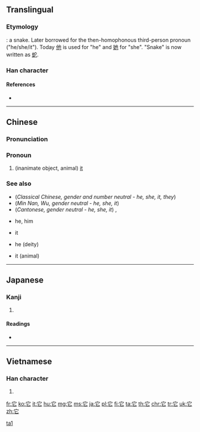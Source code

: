 {{zh-hanzi-box|它}}
{{also|牠}}
==Translingual==

===Etymology===
{{liushu|p}}: a snake. Later borrowed for the then-homophonous third-person pronoun ("he/she/it"). Today [[他]] is used for "he" and [[她]] for "she". "Snake" is now written as [[蛇]].

===Han character===
{{Han char|rn=40|rad=宀|as=02|sn=5|four=3071<sub>1</sub>|canj=十心 (JP)|ids=⿱[[宀]][[匕]]}}

====References====
* {{Han ref|kx=0281.140|dkj=07057|dj=0551.140|hdz=20910.030|uh=5B83|ud=23427|bh=A5A6|bd=42406}}

----

==Chinese==
{{zh-hanzi-box|[[它]]}}

===Pronunciation===
{{zh-pron
|m=tā
|ma=zh-tā.ogg
|c=taa1
|h=pfs=thâ
|mn=tha/thaⁿ
|w=1ta
|oc=y
|cat=pron
}}

===Pronoun===
{{zh-pronoun}}

# (inanimate object, animal) [[it]]
#: {{zh-usex|狗 餓 了，所以 我們 餵 '''它'''。|The dog was hungry, so we fed '''it'''.|link=yes}} 
#: {{zh-usex|'''它''' 通過 遙控 工作。|'''It''' works by remote control.|link=yes}}

===See also===
{{cmn-personal pronouns}}
* (''Classical Chinese, gender and number neutral - he, she, it, they'') {{zh-l|其}}
* (''Min Nan, Wu, gender neutral - he, she, it'') {{zh-l|伊}}
* (''Cantonese, gender neutral - he, she, it'') {{zh-l|佢}}, {{zh-l|渠}}
* {{zh-l|他}} he, him
* {{zh-l|它}} it
* {{zh-l|祂}} he (deity)
* {{zh-l|牠}} it (animal)

[[Category:Beginning Mandarin|ta1]]

----

==Japanese==

===Kanji===
{{ja-kanji|grade=|rs=宀02}}

# {{defn|lang=ja|sort=宀02}}

====Readings====
* {{ja-readings|on=[[た]] (ta), [[しゃ]] (sha)|kun=[[へび]] (hebi)}}

----

==Vietnamese==

===Han character===
{{vi-hantu|[[tha]], [[dà]], [[đà]]|rs=宀02}}

# {{defn|lang=vi|sort=宀02}}

[[fr:它]]
[[ko:它]]
[[it:它]]
[[hu:它]]
[[mg:它]]
[[ms:它]]
[[ja:它]]
[[pl:它]]
[[fi:它]]
[[ta:它]]
[[th:它]]
[[chr:它]]
[[tr:它]]
[[uk:它]]
[[zh:它]]